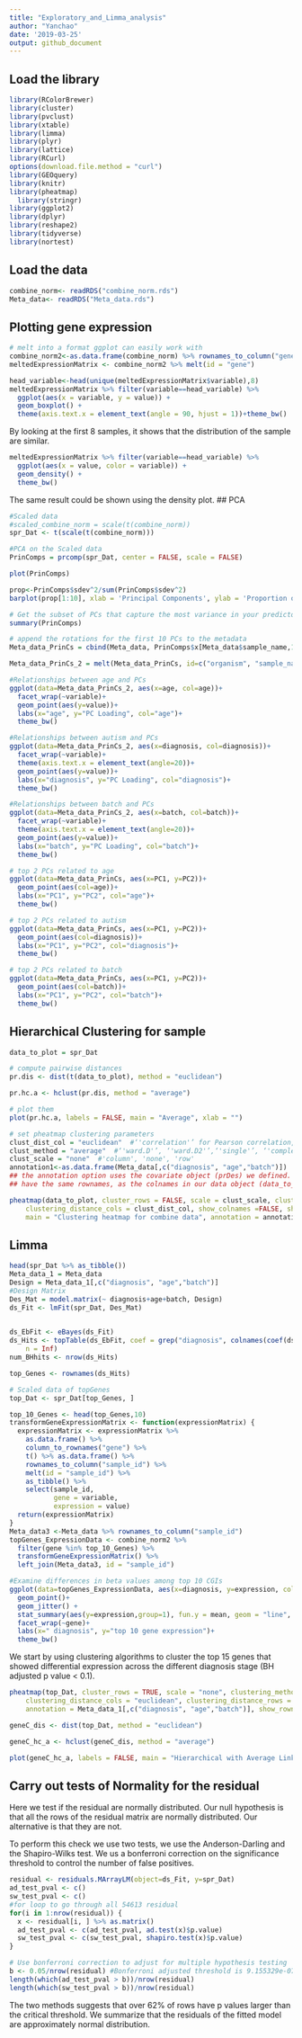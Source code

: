 ```yaml
---
title: "Exploratory_and_Limma_analysis"
author: "Yanchao"
date: '2019-03-25'
output: github_document
---
```

## Load the library
```r
library(RColorBrewer)
library(cluster)
library(pvclust)
library(xtable)
library(limma)
library(plyr)
library(lattice)
library(RCurl)
options(download.file.method = "curl")
library(GEOquery)
library(knitr)
library(pheatmap)
  library(stringr)
library(ggplot2)
library(dplyr)
library(reshape2)
library(tidyverse)
library(nortest)
```

## Load the data 
```r
combine_norm<- readRDS("combine_norm.rds")
Meta_data<- readRDS("Meta_data.rds")
```


## Plotting gene expression

```r
# melt into a format ggplot can easily work with
combine_norm2<-as.data.frame(combine_norm) %>% rownames_to_column("gene")
meltedExpressionMatrix <- combine_norm2 %>% melt(id = "gene") 

head_variable<-head(unique(meltedExpressionMatrix$variable),8)
meltedExpressionMatrix %>% filter(variable==head_variable) %>% 
  ggplot(aes(x = variable, y = value)) +
  geom_boxplot() +
  theme(axis.text.x = element_text(angle = 90, hjust = 1))+theme_bw()
```

By looking at the first 8 samples, it shows that the distribution of the sample are similar. 
```r
meltedExpressionMatrix %>% filter(variable==head_variable) %>% 
  ggplot(aes(x = value, color = variable)) +
  geom_density() +
  theme_bw()
```

The same result could be shown using the density plot.
## PCA
```r
#Scaled data
#scaled_combine_norm = scale(t(combine_norm))
spr_Dat <- t(scale(t(combine_norm)))
```

```r
#PCA on the Scaled data
PrinComps = prcomp(spr_Dat, center = FALSE, scale = FALSE)

plot(PrinComps)
```
```r
prop<-PrinComps$sdev^2/sum(PrinComps$sdev^2)
barplot(prop[1:10], xlab = 'Principal Components', ylab = 'Proportion of Variance Explained', main = 'Principal Component Analysis')
```

```r
# Get the subset of PCs that capture the most variance in your predictors
summary(PrinComps)
```

```r
# append the rotations for the first 10 PCs to the metadata
Meta_data_PrinCs = cbind(Meta_data, PrinComps$x[Meta_data$sample_name,1:10])

Meta_data_PrinCs_2 = melt(Meta_data_PrinCs, id=c("organism", "sample_name", "diagnosis", "age","batch"))

```

```r
#Relationships between age and PCs
ggplot(data=Meta_data_PrinCs_2, aes(x=age, col=age))+
  facet_wrap(~variable)+
  geom_point(aes(y=value))+
  labs(x="age", y="PC Loading", col="age")+
  theme_bw()
```
```r
#Relationships between autism and PCs
ggplot(data=Meta_data_PrinCs_2, aes(x=diagnosis, col=diagnosis))+
  facet_wrap(~variable)+
  theme(axis.text.x = element_text(angle=20))+
  geom_point(aes(y=value))+
  labs(x="diagnosis", y="PC Loading", col="diagnosis")+
  theme_bw()
```

```r
#Relationships between batch and PCs
ggplot(data=Meta_data_PrinCs_2, aes(x=batch, col=batch))+
  facet_wrap(~variable)+
  theme(axis.text.x = element_text(angle=20))+
  geom_point(aes(y=value))+
  labs(x="batch", y="PC Loading", col="batch")+
  theme_bw()
```

```r
# top 2 PCs related to age
ggplot(data=Meta_data_PrinCs, aes(x=PC1, y=PC2))+
  geom_point(aes(col=age))+
  labs(x="PC1", y="PC2", col="age")+
  theme_bw()
```
```r
# top 2 PCs related to autism
ggplot(data=Meta_data_PrinCs, aes(x=PC1, y=PC2))+
  geom_point(aes(col=diagnosis))+
  labs(x="PC1", y="PC2", col="diagnosis")+
  theme_bw()
```
```r
# top 2 PCs related to batch
ggplot(data=Meta_data_PrinCs, aes(x=PC1, y=PC2))+
  geom_point(aes(col=batch))+
  labs(x="PC1", y="PC2", col="batch")+
  theme_bw()
```

## Hierarchical Clustering for sample
```r
data_to_plot = spr_Dat

# compute pairwise distances
pr.dis <- dist(t(data_to_plot), method = "euclidean")

```

```r
pr.hc.a <- hclust(pr.dis, method = "average")

# plot them
plot(pr.hc.a, labels = FALSE, main = "Average", xlab = "")
```
```r
# set pheatmap clustering parameters
clust_dist_col = "euclidean"  #‘'correlation'’ for Pearson correlation, ‘'euclidean'’, ‘'maximum'’, ‘'manhattan'’, ‘'canberra'’, ‘'binary'’ or ‘'minkowski'’
clust_method = "average"  #‘'ward.D'’, ‘'ward.D2'’,‘'single'’, ‘'complete'’, ‘'average'’ (= UPGMA), ‘'mcquitty'’ (= WPGMA), ‘'median'’ (= WPGMC) or ‘'centroid'’ (= UPGMC)
clust_scale = "none"  #'column', 'none', 'row'
annotation1<-as.data.frame(Meta_data[,c("diagnosis", "age","batch")])
## the annotation option uses the covariate object (prDes) we defined. It should
## have the same rownames, as the colnames in our data object (data_to_plot).

pheatmap(data_to_plot, cluster_rows = FALSE, scale = clust_scale, clustering_method = clust_method, 
    clustering_distance_cols = clust_dist_col, show_colnames =FALSE, show_rownames = FALSE, 
    main = "Clustering heatmap for combine data", annotation = annotation1)

```

## Limma
```r
head(spr_Dat %>% as_tibble())
Meta_data_1 = Meta_data
Design = Meta_data_1[,c("diagnosis", "age","batch")]
#Design Matrix
Des_Mat = model.matrix(~ diagnosis+age+batch, Design)
ds_Fit <- lmFit(spr_Dat, Des_Mat)
 
```

```r
ds_EbFit <- eBayes(ds_Fit)
ds_Hits <- topTable(ds_EbFit, coef = grep("diagnosis", colnames(coef(ds_EbFit))), p.value = 0.1, 
    n = Inf)
num_BHhits <- nrow(ds_Hits)

top_Genes <- rownames(ds_Hits)

# Scaled data of topGenes
top_Dat <- spr_Dat[top_Genes, ]
```


```r

top_10_Genes <- head(top_Genes,10)
transformGeneExpressionMatrix <- function(expressionMatrix) {
  expressionMatrix <- expressionMatrix %>%
    as.data.frame() %>% 
    column_to_rownames("gene") %>%
    t() %>% as.data.frame() %>% 
    rownames_to_column("sample_id") %>% 
    melt(id = "sample_id") %>% 
    as_tibble() %>% 
    select(sample_id,
           gene = variable, 
           expression = value)
  return(expressionMatrix)
}
Meta_data3 <-Meta_data %>% rownames_to_column("sample_id")
topGenes_ExpressionData <- combine_norm2 %>% 
  filter(gene %in% top_10_Genes) %>%
  transformGeneExpressionMatrix() %>% 
  left_join(Meta_data3, id = "sample_id")

#Examine differences in beta values among top 10 CGIs
ggplot(data=topGenes_ExpressionData, aes(x=diagnosis, y=expression, col=age))+
  geom_point()+
  geom_jitter() +
  stat_summary(aes(y=expression,group=1), fun.y = mean, geom = "line", color = "black")+
  facet_wrap(~gene)+
  labs(x=" diagnosis", y="top 10 gene expression")+
  theme_bw()
```


We start by using clustering algorithms to cluster the top 15 genes that showed differential expression across the different diagnosis stage (BH adjusted p value < 0.1).
```r
pheatmap(top_Dat, cluster_rows = TRUE, scale = "none", clustering_method = "average", 
    clustering_distance_cols = "euclidean", clustering_distance_rows = "euclidean", 
    annotation = Meta_data_1[,c("diagnosis", "age","batch")], show_rownames = TRUE,show_colnames  = FALSE)
```

```r
geneC_dis <- dist(top_Dat, method = "euclidean")

geneC_hc_a <- hclust(geneC_dis, method = "average")

plot(geneC_hc_a, labels = FALSE, main = "Hierarchical with Average Linkage", xlab = "")
```

## Carry out tests of Normality for the residual

Here we test if the residual are normally distributed. Our null hypothesis is that all the rows of the residual matrix are normally distributed. Our alternative is that they are not. 

To perform this check we use two tests, we use the Anderson-Darling and the Shapiro-Wilks test. We us a bonferroni correction on the significance threshold to control the number of false positives. 
```r
residual <- residuals.MArrayLM(object=ds_Fit, y=spr_Dat) 
ad_test_pval <- c()
sw_test_pval <- c()
#for loop to go through all 54613 residual
for(i in 1:nrow(residual)) {
  x <- residual[i, ] %>% as.matrix()
  ad_test_pval <- c(ad_test_pval, ad.test(x)$p.value)
  sw_test_pval <- c(sw_test_pval, shapiro.test(x)$p.value)
}
```

```r
# Use bonferroni correction to adjust for multiple hypothesis testing
b <- 0.05/nrow(residual) #Bonferroni adjusted threshold is 9.155329e-07
length(which(ad_test_pval > b))/nrow(residual)
length(which(sw_test_pval > b))/nrow(residual)
```

The two methods suggests that over 62% of rows have p values larger than the critical threshold. We summarize that the residuals of the fitted model are approximately normal distribution. 

